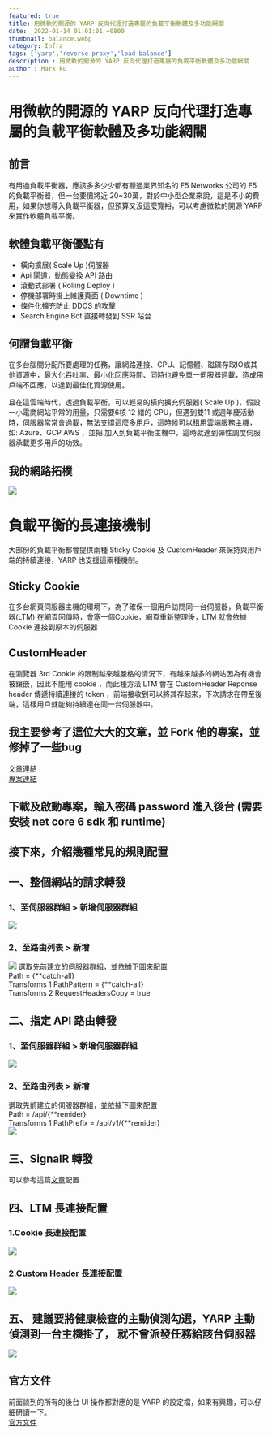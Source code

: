 ```yaml
---
featured: true
title: 用微軟的開源的 YARP 反向代理打造專屬的負載平衡軟體及多功能網關
date:  2022-01-14 01:01:01 +0800
thumbnail: balance.webp
category: Infra
tags: ['yarp','reverse proxy','load balance']
description : 用微軟的開源的 YARP 反向代理打造專屬的負載平衡軟體及多功能網關
author : Mark ku
---
```

# 用微軟的開源的 YARP 反向代理打造專屬的負載平衡軟體及多功能網關
## 前言
有用過負載平衡器，應該多多少少都有聽過業界知名的 F5 Networks 公司的 F5 的負載平衡器，但一台要價將近 20~30萬，對於中小型企業來說，這是不小的費用，如果你想導入負載平衡器，但預算又沒這麼寬裕，可以考慮微軟的開源 YARP 來實作軟體負載平衡。  

## 軟體負載平衡優點有
*  橫向擴展( Scale Up )伺服器
*  Api 閘道，動態變換 API 路由
*  滾動式部署 ( Rolling Deploy )
*  停機部署時掛上維護頁面 ( Downtime )
*  條件化擴充防止 DDOS 的攻擊
*  Search Engine Bot  直接轉發到 SSR 站台

## 何謂負載平衡
在多台腦間分配所要處理的任務，讓網路連接、CPU、記憶體、磁碟存取IO或其他資源中，最大化吞吐率、最小化回應時間、同時也避免單一伺服器過載，造成用戶端不回應，以達到最佳化資源使用。

且在這雲端時代，透過負載平衡，可以輕易的橫向擴充伺服器( Scale Up )，假設一小電商網站平常的用量，只需要6核 12 緖的 CPU，但遇到雙11 或週年慶活動時，伺服器常常會過載，無法支撐這麼多用戶，這時候可以租用雲端服務主機，如: Azure、GCP AWS ，並把 加入到負載平衡主機中，這時就達到彈性調度伺服器承載更多用戶的功效。

## 我的網路拓樸
![](https://i.imgur.com/DHlLuaS.png)

# 負載平衡的長連接機制
大部份的負載平衡都會提供兩種 Sticky Cookie 及 CustomHeader 來保持與用戶端的持續連接，YARP 也支援這兩種機制。

## Sticky Cookie
在多台網頁伺服器主機的環境下，為了確保一個用戶訪問同一台伺服器，負載平衡器(LTM) 在網頁回傳時，會塞一個Cookie，網頁重新整理後，LTM 就會依據 Cookie 連接到原本的伺服器

## CustomHeader
在瀏覽器 3rd Cookie 的限制越來越嚴格的情況下，有越來越多的網站因為有機會被鑲嵌，因此不能用 cookie ，而此種方法 LTM 會在 CustomHeader Reponse header 傳遞持續連接的 token ，前端接收到可以將其存起來，下次請求在帶至後端，這樣用戶就能夠持續連在同一台伺服器中。

## 我主要參考了這位大大的文章，並 Fork 他的專案，並修掉了一些bug 
[文章連結](https://codingnote.cc/zh-tw/p/355452/)  
[專案連結](https://github.com/fanslead/ReverseProxy.Store/)

## 下載及啟動專案，輸入密碼 password 進入後台 (需要安裝 net core 6 sdk 和 runtime)

## 接下來，介紹幾種常見的規則配置

## 一、整個網站的請求轉發
### 1、至伺服器群組 > 新增伺服器群組
![](https://i.imgur.com/J3MY0MJ.png)

### 2、至路由列表 > 新增  
![](https://i.imgur.com/XYWtpxA.png)
選取先前建立的伺服器群組，並依據下圖來配置  
Path = {**catch-all}   
Transforms 1 PathPattern = {**catch-all}   
Transforms 2 RequestHeadersCopy = true   

## 二、指定 API 路由轉發
### 1、至伺服器群組 > 新增伺服器群組
![](https://i.imgur.com/6rSdzGA.png)

### 2、至路由列表 > 新增  
選取先前建立的伺服器群組，並依據下圖來配置  
Path = /api/{**remider}  
Transforms 1 PathPrefix =  /api/v1/{**remider}  
![](https://i.imgur.com/EBUTuXd.png)

## 三、SignalR 轉發
可以參考這篇[文章](https://www.cnblogs.com/fanshaoO/p/15561726.html)配置

## 四、LTM 長連接配置
### 1.Cookie 長連接配置
![](https://i.imgur.com/y0UjT5u.png)

### 2.Custom Header 長連接配置
![](https://i.imgur.com/JmvIQ8L.png)

## 五、 建議要將健康檢查的主動偵測勾選，YARP 主動偵測到一台主機掛了， 就不會派發任務給該台伺服器
![](https://i.imgur.com/Dr0dcCG.png)

## 官方文件
前面談到的所有的後台 UI 操作都對應的是 YARP 的設定檔，如果有興趣，可以仔細研讀一下。  
[官方文件](https://microsoft.github.io/reverse-proxy)
